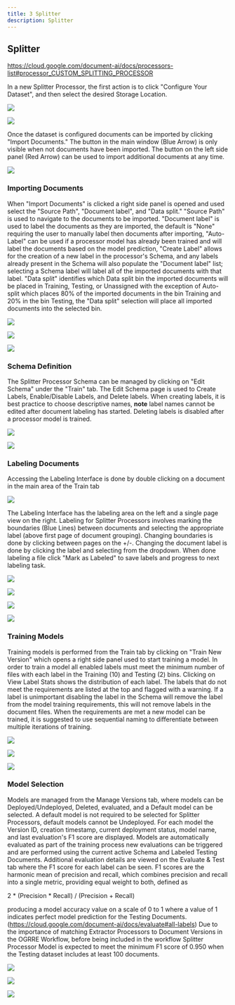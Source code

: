 ```yaml
---
title: 3 Splitter
description: Splitter
---
```


## Splitter

https://cloud.google.com/document-ai/docs/processors-list#processor_CUSTOM_SPLITTING_PROCESSOR

In a new Splitter Processor, the first action is to click "Configure
Your Dataset", and then select the desired Storage Location.

![](../../static/screenshots/DocAI/Splitter/splitter_importing_1.PNG)

![](../../static/screenshots/DocAI/Splitter/splitter_importing_2.PNG)

Once the dataset is configured documents can be imported by clicking
"Import Documents." The button in the main window (Blue Arrow) is only
visible when not documents have been imported. The button on the left
side panel (Red Arrow) can be used to import additional documents at any
time.

![](../../static/screenshots/DocAI/Splitter/splitter_importing_3.PNG)

### Importing Documents

When "Import Documents" is clicked a right side panel is opened and used
select the "Source Path", "Document label", and "Data split." "Source
Path" is used to navigate to the documents to be imported. "Document
label" is used to label the documents as they are imported, the default
is "None" requiring the user to manually label then documents after
importing, "Auto-Label" can be used if a processor model has already
been trained and will label the documents based on the model prediction,
"Create Label" allows for the creation of a new label in the processor's
Schema, and any labels already present in the Schema will also populate
the "Document label" list; selecting a Schema label will label all of
the imported documents with that label. "Data split" identifies which
Data split bin the imported documents will be placed in Training,
Testing, or Unassigned with the exception of Auto-split which places 80%
of the imported documents in the bin Training and 20% in the bin
Testing, the "Data split" selection will place all imported documents
into the selected bin.

![](../../static/screenshots/DocAI/Splitter/splitter_importing_4.PNG)

![](../../static/screenshots/DocAI/Splitter/splitter_importing_5.PNG)

![](../../static/screenshots/DocAI/Splitter/splitter_importing_6.PNG)

### Schema Definition

The Splitter Processor Schema can be managed by clicking on "Edit
Schema" under the "Train" tab. The Edit Schema page is used to Create
Labels, Enable/Disable Labels, and Delete labels. When creating labels,
it is best practice to choose descriptive names, **note** label names
cannot be edited after document labeling has started. Deleting labels is
disabled after a processor model is trained.

![](../../static/screenshots/DocAI/Splitter/splitter_schema_1.PNG)

![](../../static/screenshots/DocAI/Splitter/splitter_schema_2.PNG)

### Labeling Documents

Accessing the Labeling Interface is done by double clicking on a
document in the main area of the Train tab

![](../../static/screenshots/DocAI/Splitter/splitter_labeling_1.PNG)

The Labeling Interface has the labeling area on the left and a single
page view on the right. Labeling for Splitter Processors involves
marking the boundaries (Blue Lines) between documents and selecting the
appropriate label (above first page of document grouping). Changing
boundaries is done by clicking between pages on the +/-. Changing the
document label is done by clicking the label and selecting from the
dropdown. When done labeling a file click "Mark as Labeled" to save
labels and progress to next labeling task.

![](../../static/screenshots/DocAI/Splitter/splitter_labeling_2.PNG)

![](../../static/screenshots/DocAI/Splitter/splitter_labeling_3.PNG)

![](../../static/screenshots/DocAI/Splitter/splitter_labeling_4.PNG)

![](../../static/screenshots/DocAI/Splitter/splitter_labeling_5.PNG)

### Training Models

Training models is performed from the Train tab by clicking on "Train
New Version" which opens a right side panel used to start training a
model. In order to train a model all enabled labels must meet the
minimum number of files with each label in the Training (10) and Testing
(2) bins. Clicking on View Label Stats shows the distribution of each
label. The labels that do not meet the requirements are listed at the
top and flagged with a warning. If a label is unimportant disabling the
label in the Schema will remove the label from the model training
requirements, this will not remove labels in the document files. When
the requirements are met a new model can be trained, it is suggested to
use sequential naming to differentiate between multiple iterations of
training.

![](../../static/screenshots/DocAI/Splitter/splitter_training_1.PNG)

![](../../static/screenshots/DocAI/Splitter/splitter_training_2.PNG)

![](../../static/screenshots/DocAI/Splitter/splitter_training_3.PNG)

### Model Selection

Models are managed from the Manage Versions tab, where models can be
Deployed/Undeployed, Deleted, evaluated, and a Default model can be
selected. A default model is not required to be selected for Splitter
Processors, default models cannot be Undeployed. For each model the
Version ID, creation timestamp, current deployment status, model name,
and last evaluation's F1 score are displayed. Models are automatically
evaluated as part of the training process new evaluations can be
triggered and are performed using the current active Schema and Labeled
Testing Documents. Additional evaluation details are viewed on the
Evaluate & Test tab where the F1 score for each label can be seen. F1
scores are the harmonic mean of precision and recall, which combines
precision and recall into a single metric, providing equal weight to
both, defined as

2 \* (Precision \* Recall) / (Precision + Recall)

producing a model accuracy value on a scale of 0 to 1 where a value of 1
indicates perfect model prediction for the Testing Documents.
(https://cloud.google.com/document-ai/docs/evaluate#all-labels) Due to
the importance of matching Extractor Processors to Document Versions in
the OGRRE Workflow, before being included in the workflow Splitter
Processor Model is expected to meet the minimum F1 score of 0.950 when
the Testing dataset includes at least 100 documents.

![](../../static/screenshots/DocAI/Splitter/splitter_model_1.PNG)

![](../../static/screenshots/DocAI/Splitter/splitter_model_2.PNG)

![](../../static/screenshots/DocAI/Splitter/splitter_model_3.PNG)
